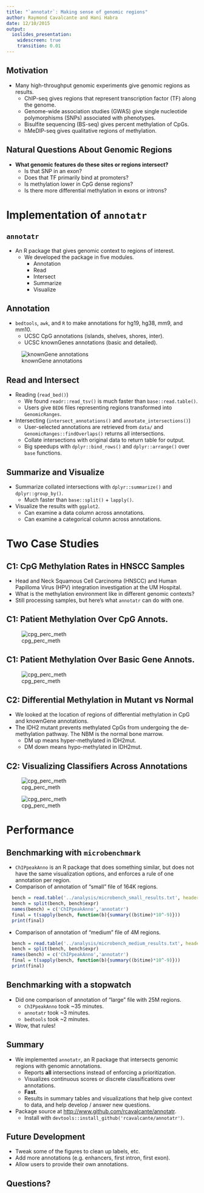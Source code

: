 ```yaml
---
title: "`annotatr`: Making sense of genomic regions"
author: Raymond Cavalcante and Hani Habra
date: 12/10/2015
output:
  ioslides_presentation:
    widescreen: true
    transition: 0.01
---
```


## Motivation

- Many high-throughput genomic experiments give genomic regions as results.
    - ChIP-seq gives regions that represent transcription factor (TF) along the genome.
    - Genome-wide association studies (GWAS) give single nucleotide polymorphisms (SNPs) associated with phenotypes.
    - Bisulfite sequencing (BS-seq) gives percent methylation of CpGs.
    - hMeDIP-seq gives qualitative regions of methylation.

## Natural Questions About Genomic Regions

- **What genomic features do these sites or regions intersect?**
    - Is that SNP in an exon?
    - Does that TF primarily bind at promoters?
    - Is methylation lower in CpG dense regions?
    - Is there more differential methylation in exons or introns?

# Implementation of `annotatr`

## `annotatr`

- An R package that gives genomic context to regions of interest.
    - We developed the package in five modules.
        - Annotation
        - Read
        - Intersect
        - Summarize
        - Visualize

## Annotation

- `bedtools`, `awk`, and `R` to make annotations for hg19, hg38, mm9, and mm10.
    - UCSC CpG annotations (islands, shelves, shores, inter).
    - UCSC knownGenes annotations (basic and detailed).

![knownGene annotations](annotatr_knownGene.jpeg)

## Read and Intersect

- Reading (`read_bed()`)
    - We found `readr::read_tsv()` is much faster than `base::read.table()`.
    - Users give `BED6` files representing regions transformed into `GenomicRanges`.
- Intersecting (`intersect_annotations()` and `annotate_intersections()`)
    - User-selected annotations are retrieved from `data/` and `GenomicRanges::findOverlaps()` returns all intersections.
    - Collate intersections with original data to return table for output.
    - Big speedups with `dplyr::bind_rows()` and `dplyr::arrange()` over `base` functions.

## Summarize and Visualize

- Summarize collated intersections with `dplyr::summarize()` and `dplyr::group_by()`.
    - Much faster than `base::split()` + `lapply()`.
- Visualize the results with `ggplot2`.
    - Can examine a data column across annotations.
    - Can examine a categorical column across annotations.

# Two Case Studies

## C1: CpG Methylation Rates in HNSCC Samples

- Head and Neck Squamous Cell Carcinoma (HNSCC) and Human Papilloma Virus (HPV) integration investigation at the UM Hospital.
- What is the methylation environment like in different genomic contexts?
- Still processing samples, but here's what `annotatr` can do with one.

## C1: Patient Methylation Over CpG Annots.

<div class="centered">
  ![cpg_perc_meth](2607_mc_hmc_perc_meth_cpgs.png)
</div>

## C1: Patient Methylation Over Basic Gene Annots.

<div class="centered">
  ![cpg_perc_meth](2607_mc_hmc_perc_meth_basic_genes.png)
</div>

## C2: Differential Methylation in Mutant vs Normal

- We looked at the location of regions of differential methylation in CpG and knownGene annotations.
- The IDH2 mutant prevents methylated CpGs from undergoing the de-methylation pathway. The NBM is the normal bone marrow.
    - DM up means hyper-methylated in IDH2mut.
    - DM down means hypo-methylated in IDH2mut.

## C2: Visualizing Classifiers Across Annotations

<div class="columns-2">
  ![cpg_perc_meth](IDH2mut_v_NBM_cpgs_counts.png)

  ![cpg_perc_meth](IDH2mut_v_NBM_cpgs_props.png)
</div>

# Performance

## Benchmarking with `microbenchmark`

- `ChIPpeakAnno` is an R package that does something similar, but does not have the same visualization options, and enforces a rule of one annotation per region.
- Comparison of annotation of "small" file of 164K regions.
```r
  bench = read.table('../analysis/microbench_small_results.txt', header=T, sep='\t', quote='\"')
  bench = split(bench, bench$expr)
  names(bench) = c('ChIPpeakAnno','annotatr')
  final = t(sapply(bench, function(b){summary((b$time)*10^-9)}))
  print(final)
```
- Comparison of annotation of "medium" file of 4M regions.
```r
  bench = read.table('../analysis/microbench_medium_results.txt', header=T, sep='\t', quote='\"')
  bench = split(bench, bench$expr)
  names(bench) = c('ChIPpeakAnno','annotatr')
  final = t(sapply(bench, function(b){summary((b$time)*10^-9)}))
  print(final)
```

## Benchmarking with a stopwatch

- Did one comparison of annotation of "large" file with 25M regions.
    - `ChIPpeakAnno` took ~35 minutes.
    - `annotatr` took ~3 minutes.
    - `bedtools` took ~2 minutes.
- Wow, that rules!

## Summary

- We implemented `annotatr`, an R package that intersects genomic regions with genomic annotations.
    - Reports **all** intersections instead of enforcing a prioritization.
    - Visualizes continuous scores or discrete classifications over annotations.
    - **Fast**.
    - Results in summary tables and visualizations that help give context to data, and help develop / answer new questions.
- Package source at [http://www.github.com/rcavalcante/annotatr](http://www.github.com/rcavalcante/annotatr).
    - Install with `devtools::install_github('rcavalcante/annotatr')`.

## Future Development

- Tweak some of the figures to clean up labels, etc.
- Add more annotations (e.g. enhancers, first intron, first exon).
- Allow users to provide their own annotations.

## Questions?
